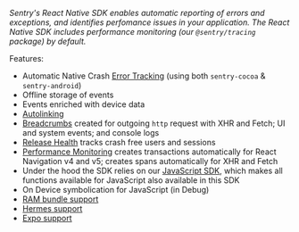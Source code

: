 <Note>

_Sentry's React Native SDK enables automatic reporting of errors and exceptions, and identifies perfomance issues in your application. The React Native SDK includes performance monitoring (our `@sentry/tracing` package) by default._

</Note>

Features:

- Automatic Native Crash [Error Tracking](/product/error-monitoring/) (using both `sentry-cocoa` & `sentry-android`)
- Offline storage of events
- Events enriched with device data
- [Autolinking](https://reactnative.dev/blog/2019/07/03/version-60#native-modules-are-now-autolinked)
- [Breadcrumbs](/platforms/react-native/enriching-events/breadcrumbs/) created for outgoing `http` request with XHR and Fetch; UI and system events; and console logs
- [Release Health](product/releases/health/) tracks crash free users and sessions
- [Performance Monitoring](/product/performance/) creates transactions automatically for React Navigation v4 and v5; creates spans automatically for XHR and Fetch
- Under the hood the SDK relies on our [JavaScript SDK](/platforms/javascript/), which makes all functions available for JavaScript also available in this SDK
- On Device symbolication for JavaScript (in Debug)
- [RAM bundle support](/platforms/react-native/manual-setup/ram-bundles/)
- [Hermes support](/platforms/react-native/manual-setup/hermes/)
- [Expo support](https://docs.expo.io/guides/using-sentry/)
